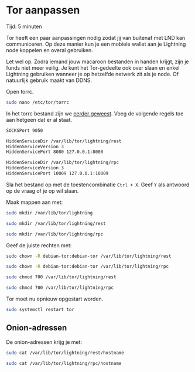 
# Tor aanpassen

<Callout emoji="&#x2139;">
	Tijd: 5 minuten
</Callout>

Tor heeft een paar aanpassingen nodig zodat jij van buitenaf met LND kan communiceren. Op deze manier kun je een mobiele wallet aan je Lightning node koppelen en overal gebruiken.

<Callout type="warning" emoji="&#x26A0;">
	Let wel op. Zodra iemand jouw macaroon bestanden in handen krijgt, zijn je funds niet meer veilig. Je kunt het Tor-gedeelte ook over slaan en enkel Lightning gebruiken wanneer je op hetzelfde netwerk zit als je node. Of natuurlijk gebruik maakt van DDNS.
</Callout>

Open torrc.

```bash
sudo nano /etc/tor/torrc
```

In het torrc bestand zijn we [eerder geweest](/bitcoin-core/change-tor). Voeg de volgende regels toe aan hetgeen dat er al staat.

```bash
SOCKSPort 9050

HiddenServiceDir /var/lib/tor/lightning/rest
HiddenServiceVersion 3
HiddenServicePort 8080 127.0.0.1:8080

HiddenServiceDir /var/lib/tor/lightning/rpc
HiddenServiceVersion 3
HiddenServicePort 10009 127.0.0.1:10009
```

Sla het bestand op met de toestencombinatie `Ctrl + X`. Geef `Y` als antwoord op de vraag of je op wil slaan.

Maak mappen aan met:

```bash
sudo mkdir /var/lib/tor/lightning
```

```bash
sudo mkdir /var/lib/tor/lightning/rest
```

```bash
sudo mkdir /var/lib/tor/lightning/rpc
```

Geef de juiste rechten met:

```bash
sudo chown -R debian-tor:debian-tor /var/lib/tor/lightning/rest
```

```bash
sudo chown -R debian-tor:debian-tor /var/lib/tor/lightning/rpc
```

```bash
sudo chmod 700 /var/lib/tor/lightning/rest
```

```bash
sudo chmod 700 /var/lib/tor/lightning/rpc
```

Tor moet nu opnieuw opgestart worden.

```bash
sudo systemctl restart tor
```

## Onion-adressen

De onion-adressen krijg je met:

```bash
sudo cat /var/lib/tor/lightning/rest/hostname
```

```bash
sudo cat /var/lib/tor/lightning/rpc/hostname
```

